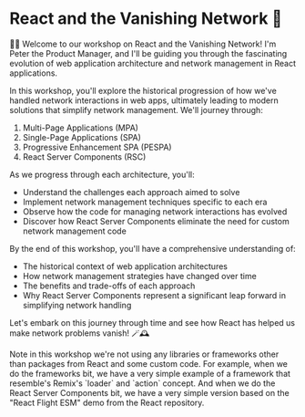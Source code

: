 # React and the Vanishing Network 🧙

👨‍💼 Welcome to our workshop on React and the Vanishing Network! I'm Peter the
Product Manager, and I'll be guiding you through the fascinating evolution of
web application architecture and network management in React applications.

In this workshop, you'll explore the historical progression of how we've handled
network interactions in web apps, ultimately leading to modern solutions that
simplify network management. We'll journey through:

1. Multi-Page Applications (MPA)
2. Single-Page Applications (SPA)
3. Progressive Enhancement SPA (PESPA)
4. React Server Components (RSC)

As we progress through each architecture, you'll:

- Understand the challenges each approach aimed to solve
- Implement network management techniques specific to each era
- Observe how the code for managing network interactions has evolved
- Discover how React Server Components eliminate the need for custom network
  management code

By the end of this workshop, you'll have a comprehensive understanding of:

- The historical context of web application architectures
- How network management strategies have changed over time
- The benefits and trade-offs of each approach
- Why React Server Components represent a significant leap forward in
  simplifying network handling

Let's embark on this journey through time and see how React has helped us
make network problems vanish! 🪄🕰️

<callout-warning>
	Note in this workshop we're not using any libraries or frameworks other than
	packages from React and some custom code. For example, when we do the
	frameworks bit, we have a very simple example of a framework that resemble's
	Remix's `loader` and `action` concept. And when we do the React Server
	Components bit, we have a very simple version based on the "React Flight ESM"
	demo from the React repository.
</callout-warning>
